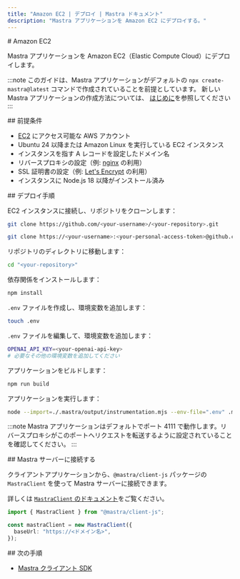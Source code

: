 ```yaml
---
title: "Amazon EC2 | デプロイ | Mastra ドキュメント"
description: "Mastra アプリケーションを Amazon EC2 にデプロイする。"
---
```




<div id="amazon-ec2">
  # Amazon EC2
</div>

Mastra アプリケーションを Amazon EC2（Elastic Compute Cloud）にデプロイします。

:::note
このガイドは、Mastra アプリケーションがデフォルトの
`npx create-mastra@latest` コマンドで作成されていることを前提としています。
新しい Mastra アプリケーションの作成方法については、
[はじめに](/docs/getting-started/installation)を参照してください
:::

<div id="prerequisites">
  ## 前提条件
</div>

- [EC2](https://aws.amazon.com/ec2/) にアクセス可能な AWS アカウント
- Ubuntu 24 以降または Amazon Linux を実行している EC2 インスタンス
- インスタンスを指す A レコードを設定したドメイン名
- リバースプロキシの設定（例: [nginx](https://nginx.org/) の利用）
- SSL 証明書の設定（例: [Let's Encrypt](https://letsencrypt.org/) の利用）
- インスタンスに Node.js 18 以降がインストール済み

<div id="deployment-steps">
  ## デプロイ手順
</div>

<Steps>

<StepItem>

EC2 インスタンスに接続し、リポジトリをクローンします：

<Tabs>
  <TabItem value="public" label="Public Repository">

```bash copy
git clone https://github.com/<your-username>/<your-repository>.git
```

  </TabItem>

  <TabItem value="private" label="Private Repository">

```bash copy
git clone https://<your-username>:<your-personal-access-token>@github.com/<your-username>/<your-repository>.git
```

  </TabItem>
</Tabs>

リポジトリのディレクトリに移動します：

```bash copy
cd "<your-repository>"
```

</StepItem>

<StepItem>

依存関係をインストールします：

```bash copy
npm install
```

</StepItem>

<StepItem>

`.env` ファイルを作成し、環境変数を追加します：

```bash copy
touch .env
```

`.env` ファイルを編集して、環境変数を追加します：

```bash copy
OPENAI_API_KEY=<your-openai-api-key>
# 必要なその他の環境変数を追加してください
```

</StepItem>

<StepItem>

アプリケーションをビルドします：

```bash copy
npm run build
```

</StepItem>

<StepItem>

アプリケーションを実行します：

```bash copy
node --import=./.mastra/output/instrumentation.mjs --env-file=".env" .mastra/output/index.mjs
```

:::note
Mastra アプリケーションはデフォルトでポート 4111 で動作します。リバースプロキシがこのポートへリクエストを転送するように設定されていることを確認してください。
:::

</StepItem>

</Steps>

<div id="connect-to-your-mastra-server">
  ## Mastra サーバーに接続する
</div>

クライアントアプリケーションから、`@mastra/client-js` パッケージの `MastraClient` を使って Mastra サーバーに接続できます。

詳しくは [`MastraClient` のドキュメント](/reference/client-js/mastra-client)をご覧ください。

```typescript copy showLineNumbers
import { MastraClient } from "@mastra/client-js";

const mastraClient = new MastraClient({
  baseUrl: "https://<ドメイン名>",
});
```


<div id="next-steps">
  ## 次の手順
</div>

- [Mastra クライアント SDK](/reference/client-js/mastra-client)